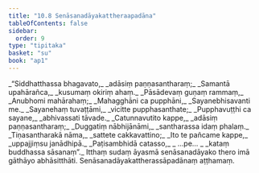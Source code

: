 ```yaml
---
title: "10.8 Senāsanadāyakattheraapadāna"
tableOfContents: false
sidebar:
  order: 9
type: "tipitaka"
basket: "su"
book: "ap1"
---
```



<DynamicBreadcrumb />

<Division number="45" book="ap1">

<Paragraph number="1823" type="verses" book="ap1">
_“Siddhatthassa bhagavato,_  
_adāsiṃ paṇṇasantharaṃ;_  
_Samantā upahārañca,_  
_kusumaṃ okiriṃ ahaṃ._  

</Paragraph>

</Division>
<Division number="46" book="ap1">

<Paragraph number="1824" type="verses" book="ap1">
_Pāsādevaṃ guṇaṃ rammaṃ,_  
_Anubhomi mahārahaṃ;_  
_Mahagghāni ca pupphāni,_  
_Sayanebhisavanti me._  

</Paragraph>

</Division>
<Division number="47" book="ap1">

<Paragraph number="1825" type="verses" book="ap1">
_Sayanehaṃ tuvaṭṭāmi,_  
_vicitte pupphasanthate;_  
_Pupphavuṭṭhi ca sayane,_  
_abhivassati tāvade._  

</Paragraph>

</Division>
<Division number="48" book="ap1">

<Paragraph number="1826" type="verses" book="ap1">
_Catunnavutito kappe,_  
_adāsiṃ paṇṇasantharaṃ;_  
_Duggatiṃ nābhijānāmi,_  
_santharassa idaṃ phalaṃ._  

</Paragraph>

</Division>
<Division number="49" book="ap1">

<Paragraph number="1827" type="verses" book="ap1">
_Tiṇasantharakā nāma,_  
_sattete cakkavattino;_  
_Ito te pañcame kappe,_  
_uppajjiṃsu janādhipā._  

</Paragraph>

</Division>
<Division number="50" book="ap1">

<Paragraph number="1828" type="verses" book="ap1">
_Paṭisambhidā catasso,_  
_ …pe… _  
_kataṃ buddhassa sāsanaṃ”._  

</Paragraph>

<Paragraph number="1829" book="ap1">
Itthaṃ sudaṃ āyasmā senāsanadāyako thero imā gāthāyo abhāsitthāti.

</Paragraph>
</Division>

<Paragraph number="1830" type="center" book="ap1">
Senāsanadāyakattherassāpadānaṃ aṭṭhamaṃ.
</Paragraph>